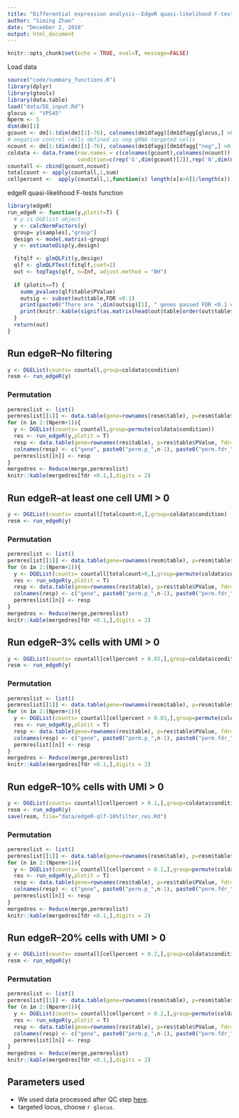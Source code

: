 ```yaml
---
title: "Differential expression analysis--EdgeR quasi-likelihood F-tests"
author: "Siming Zhao"
date: "December 2, 2018"
output: html_document
---
```


```r
knitr::opts_chunk$set(echo = TRUE, eval=T, message=FALSE)
```

Load data
```r
source("code/summary_functions.R")
library(dplyr)
library(gtools)
library(data.table)
load("data/DE_input.Rd")
glocus <- "VPS45"
Nperm <- 5
dim(dm)[1]
gcount <- dm[1:(dim(dm)[1]-76), colnames(dm1dfagg)[dm1dfagg[glocus,] >0 & nlocus==1]]
# negative control cells defined as neg gRNA targeted cells
ncount <- dm[1:(dim(dm)[1]-76), colnames(dm1dfagg)[dm1dfagg["neg",] >0 & nlocus==1]]
coldata <- data.frame(row.names = c(colnames(gcount),colnames(ncount)),     
                      condition=c(rep('G',dim(gcount)[2]),rep('N',dim(ncount)[2])))
countall <- cbind(gcount,ncount)
totalcount <- apply(countall,1,sum)
cellpercent <-  apply(countall,1,function(x) length(x[x>0])/length(x))
```

edgeR quasi-likelihood F-tests function
```r
library(edgeR)
run_edgeR <- function(y,plotit=T) {
  # y is DGElist object
  y <- calcNormFactors(y)
  group= y$samples[,"group"]
  design <- model.matrix(~group)
  y <- estimateDisp(y,design)

  fitqlf <- glmQLFit(y,design)
  qlf <- glmQLFTest(fitqlf,coef=2)
  out <- topTags(qlf, n=Inf, adjust.method = "BH")
  
  if (plotit==T) {
    summ_pvalues(qlf$table$PValue)
    outsig <- subset(out$table,FDR <0.1)
    print(paste0("There are ",dim(outsig)[1], " genes passed FDR <0.1 cutoff"))
    print(knitr::kable(signif(as.matrix(head(out$table[order(out$table$PValue),])),digit=2)))
  }
  return(out)
}
```

## Run edgeR--No filtering
```r
y <- DGEList(counts= countall,group=coldata$condition)
resm <- run_edgeR(y)
```

### Permutation
```r
permreslist <- list()
permreslist[[1]] <- data.table(gene=rownames(resm$table), p=resm$table$PValue, fdr=resm$table$FDR, key="gene")
for (n in 2:(Nperm+1)){
  y <- DGEList(counts= countall,group=permute(coldata$condition))
  res <- run_edgeR(y,plotit = T)
  resp <- data.table(gene=rownames(res$table), p=res$table$PValue, fdr=res$table$FDR, key="gene")
  colnames(resp) <- c("gene", paste0("perm.p_",n-1), paste0("perm.fdr_",n-1))
  permreslist[[n]] <- resp
}
mergedres <- Reduce(merge,permreslist)
knitr::kable(mergedres[fdr <0.1,],digits = 2)
```

## Run edgeR--at least one cell UMI > 0 
```r
y <- DGEList(counts= countall[totalcount>0,],group=coldata$condition)
resm <- run_edgeR(y)
```

### Permutation
```r
permreslist <- list()
permreslist[[1]] <- data.table(gene=rownames(resm$table), p=resm$table$PValue, fdr=resm$table$FDR, key="gene")
for (n in 2:(Nperm+1)){
  y <- DGEList(counts= countall[totalcount>0,],group=permute(coldata$condition))
  res <- run_edgeR(y,plotit = T)
  resp <- data.table(gene=rownames(res$table), p=res$table$PValue, fdr=res$table$FDR, key="gene")
  colnames(resp) <- c("gene", paste0("perm.p_",n-1), paste0("perm.fdr_",n-1))
  permreslist[[n]] <- resp
}
mergedres <- Reduce(merge,permreslist)
knitr::kable(mergedres[fdr <0.1,],digits = 2)
```

## Run edgeR--3% cells with UMI > 0
```r
y <- DGEList(counts= countall[cellpercent > 0.03,],group=coldata$condition)
resm <- run_edgeR(y)
```

### Permutation
```r
permreslist <- list()
permreslist[[1]] <- data.table(gene=rownames(resm$table), p=resm$table$PValue, fdr=resm$table$FDR, key="gene")
for (n in 2:(Nperm+1)){
  y <- DGEList(counts= countall[cellpercent > 0.03,],group=permute(coldata$condition))
  res <- run_edgeR(y,plotit = T)
  resp <- data.table(gene=rownames(res$table), p=res$table$PValue, fdr=res$table$FDR, key="gene")
  colnames(resp) <- c("gene", paste0("perm.p_",n-1), paste0("perm.fdr_",n-1))
  permreslist[[n]] <- resp
}
mergedres <- Reduce(merge,permreslist)
knitr::kable(mergedres[fdr <0.1,],digits = 2)
```

## Run edgeR--10% cells with UMI > 0
```r
y <- DGEList(counts= countall[cellpercent > 0.1,],group=coldata$condition)
resm <- run_edgeR(y)
save(resm, file="data/edgeR-qlf-10%filter_res.Rd")
```

### Permutation
```r
permreslist <- list()
permreslist[[1]] <- data.table(gene=rownames(resm$table), p=resm$table$PValue, fdr=resm$table$FDR, key="gene")
for (n in 2:(Nperm+1)){
  y <- DGEList(counts= countall[cellpercent > 0.1,],group=permute(coldata$condition))
  res <- run_edgeR(y,plotit = T)
  resp <- data.table(gene=rownames(res$table), p=res$table$PValue, fdr=res$table$FDR, key="gene")
  colnames(resp) <- c("gene", paste0("perm.p_",n-1), paste0("perm.fdr_",n-1))
  permreslist[[n]] <- resp
}
mergedres <- Reduce(merge,permreslist)
knitr::kable(mergedres[fdr <0.1,],digits = 2)
```

## Run edgeR--20% cells with UMI > 0
```r
y <- DGEList(counts= countall[cellpercent > 0.2,],group=coldata$condition)
resm <- run_edgeR(y)
```

### Permutation
```r
permreslist <- list()
permreslist[[1]] <- data.table(gene=rownames(resm$table), p=resm$table$PValue, fdr=resm$table$FDR, key="gene")
for (n in 2:(Nperm+1)){
  y <- DGEList(counts= countall[cellpercent > 0.2,],group=permute(coldata$condition))
  res <- run_edgeR(y,plotit = T)
  resp <- data.table(gene=rownames(res$table), p=res$table$PValue, fdr=res$table$FDR, key="gene")
  colnames(resp) <- c("gene", paste0("perm.p_",n-1), paste0("perm.fdr_",n-1))
  permreslist[[n]] <- resp
}
mergedres <- Reduce(merge,permreslist)
knitr::kable(mergedres[fdr <0.1,],digits = 2)
```

## Parameters used
* We used data processed after QC step [here](Quality_metrics.html).  
* targeted locus, choose `r glocus`. 
